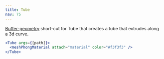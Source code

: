 ```yaml
---
title: Tube
nav: 75
---
```


[Buffer-geometry](https://threejs.org/docs/index.html#api/en/core/BufferGeometry) short-cut for Tube that creates a tube that extrudes along a 3d curve.

```jsx
<Tube args={[path]}>
  <meshPhongMaterial attach="material" color="#f3f3f3" />
</Tube>
```

<StoryBook lib="drei" id="shapes-tube--tube-st" />
